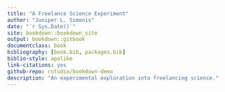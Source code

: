 ```yaml
--- 
title: "A Freelance Science Experiment"
author: "Juniper L. Simonis"
date: "`r Sys.Date()`"
site: bookdown::bookdown_site
output: bookdown::gitbook
documentclass: book
bibliography: [book.bib, packages.bib]
biblio-style: apalike
link-citations: yes
github-repo: rstudio/bookdown-demo
description: "An experimental exploration into freelancing science."
---
```



